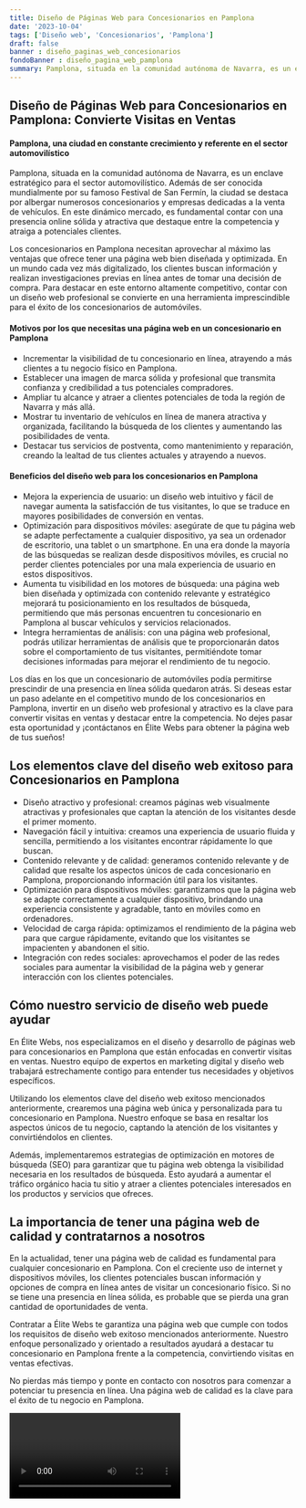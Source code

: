 ```yaml
---
title: Diseño de Páginas Web para Concesionarios en Pamplona
date: '2023-10-04'
tags: ['Diseño web', 'Concesionarios', 'Pamplona']
draft: false
banner : diseño_paginas_web_concesionarios
fondoBanner : diseño_pagina_web_pamplona
summary: Pamplona, situada en la comunidad autónoma de Navarra, es un enclave estratégico para el sector automovilístico. Además de ser conocida mundialmente por su famoso Festival de San Fermín, la ciudad se destaca por albergar numerosos concesionarios y empresas dedicadas a la venta de vehículos. En este dinámico mercado, es fundamental contar con una presencia online sólida y atractiva que destaque entre la competencia y atraiga a potenciales clientes.
---
```


## **Diseño de Páginas Web para Concesionarios en Pamplona: Convierte Visitas en Ventas**

#### Pamplona, una ciudad en constante crecimiento y referente en el sector automovilístico

Pamplona, situada en la comunidad autónoma de Navarra, es un enclave estratégico para el sector automovilístico. Además de ser conocida mundialmente por su famoso Festival de San Fermín, la ciudad se destaca por albergar numerosos concesionarios y empresas dedicadas a la venta de vehículos. En este dinámico mercado, es fundamental contar con una presencia online sólida y atractiva que destaque entre la competencia y atraiga a potenciales clientes.

Los concesionarios en Pamplona necesitan aprovechar al máximo las ventajas que ofrece tener una página web bien diseñada y optimizada. En un mundo cada vez más digitalizado, los clientes buscan información y realizan investigaciones previas en línea antes de tomar una decisión de compra. Para destacar en este entorno altamente competitivo, contar con un diseño web profesional se convierte en una herramienta imprescindible para el éxito de los concesionarios de automóviles.

#### **Motivos por los que necesitas una página web en un concesionario en Pamplona**

- Incrementar la visibilidad de tu concesionario en línea, atrayendo a más clientes a tu negocio físico en Pamplona.
- Establecer una imagen de marca sólida y profesional que transmita confianza y credibilidad a tus potenciales compradores.
- Ampliar tu alcance y atraer a clientes potenciales de toda la región de Navarra y más allá.
- Mostrar tu inventario de vehículos en línea de manera atractiva y organizada, facilitando la búsqueda de los clientes y aumentando las posibilidades de venta.
- Destacar tus servicios de postventa, como mantenimiento y reparación, creando la lealtad de tus clientes actuales y atrayendo a nuevos.

#### **Beneficios del diseño web para los concesionarios en Pamplona**

- Mejora la experiencia de usuario: un diseño web intuitivo y fácil de navegar aumenta la satisfacción de tus visitantes, lo que se traduce en mayores posibilidades de conversión en ventas.
- Optimización para dispositivos móviles: asegúrate de que tu página web se adapte perfectamente a cualquier dispositivo, ya sea un ordenador de escritorio, una tablet o un smartphone. En una era donde la mayoría de las búsquedas se realizan desde dispositivos móviles, es crucial no perder clientes potenciales por una mala experiencia de usuario en estos dispositivos.
- Aumenta tu visibilidad en los motores de búsqueda: una página web bien diseñada y optimizada con contenido relevante y estratégico mejorará tu posicionamiento en los resultados de búsqueda, permitiendo que más personas encuentren tu concesionario en Pamplona al buscar vehículos y servicios relacionados.
- Integra herramientas de análisis: con una página web profesional, podrás utilizar herramientas de análisis que te proporcionarán datos sobre el comportamiento de tus visitantes, permitiéndote tomar decisiones informadas para mejorar el rendimiento de tu negocio.

Los días en los que un concesionario de automóviles podía permitirse prescindir de una presencia en línea sólida quedaron atrás. Si deseas estar un paso adelante en el competitivo mundo de los concesionarios en Pamplona, invertir en un diseño web profesional y atractivo es la clave para convertir visitas en ventas y destacar entre la competencia. No dejes pasar esta oportunidad y ¡contáctanos en Élite Webs para obtener la página web de tus sueños!

<GifSeo />

<Cta />

## Los elementos clave del diseño web exitoso para Concesionarios en Pamplona

- Diseño atractivo y profesional: creamos páginas web visualmente atractivas y profesionales que captan la atención de los visitantes desde el primer momento.
- Navegación fácil y intuitiva: creamos una experiencia de usuario fluida y sencilla, permitiendo a los visitantes encontrar rápidamente lo que buscan.
- Contenido relevante y de calidad: generamos contenido relevante y de calidad que resalte los aspectos únicos de cada concesionario en Pamplona, proporcionando información útil para los visitantes.
- Optimización para dispositivos móviles: garantizamos que la página web se adapte correctamente a cualquier dispositivo, brindando una experiencia consistente y agradable, tanto en móviles como en ordenadores.
- Velocidad de carga rápida: optimizamos el rendimiento de la página web para que cargue rápidamente, evitando que los visitantes se impacienten y abandonen el sitio.
- Integración con redes sociales: aprovechamos el poder de las redes sociales para aumentar la visibilidad de la página web y generar interacción con los clientes potenciales.

## Cómo nuestro servicio de diseño web puede ayudar

En Élite Webs, nos especializamos en el diseño y desarrollo de páginas web para concesionarios en Pamplona que están enfocadas en convertir visitas en ventas. Nuestro equipo de expertos en marketing digital y diseño web trabajará estrechamente contigo para entender tus necesidades y objetivos específicos.

Utilizando los elementos clave del diseño web exitoso mencionados anteriormente, crearemos una página web única y personalizada para tu concesionario en Pamplona. Nuestro enfoque se basa en resaltar los aspectos únicos de tu negocio, captando la atención de los visitantes y convirtiéndolos en clientes.

Además, implementaremos estrategias de optimización en motores de búsqueda (SEO) para garantizar que tu página web obtenga la visibilidad necesaria en los resultados de búsqueda. Esto ayudará a aumentar el tráfico orgánico hacia tu sitio y atraer a clientes potenciales interesados en los productos y servicios que ofreces.

## La importancia de tener una página web de calidad y contratarnos a nosotros

En la actualidad, tener una página web de calidad es fundamental para cualquier concesionario en Pamplona. Con el creciente uso de internet y dispositivos móviles, los clientes potenciales buscan información y opciones de compra en línea antes de visitar un concesionario físico. Si no se tiene una presencia en línea sólida, es probable que se pierda una gran cantidad de oportunidades de venta.

Contratar a Élite Webs te garantiza una página web que cumple con todos los requisitos de diseño web exitoso mencionados anteriormente. Nuestro enfoque personalizado y orientado a resultados ayudará a destacar tu concesionario en Pamplona frente a la competencia, convirtiendo visitas en ventas efectivas.

No pierdas más tiempo y ponte en contacto con nosotros para comenzar a potenciar tu presencia en línea. Una página web de calidad es la clave para el éxito de tu negocio en Pamplona.

<Video />

<CtaBot job='Concesionarios' city='Pamplona'/>

<Gmaps query='Pamplona+españa+maps' />